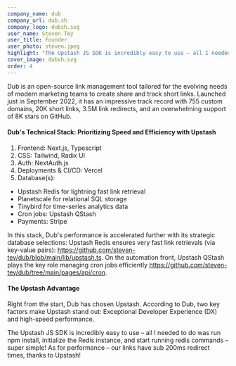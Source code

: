 ```yaml
---
company_name: dub
company_url: dub.sh
company_logo: dubsh.svg
user_name: Steven Tey
user_title: Founder
user_photo: steven.jpeg
highlight: "The Upstash JS SDK is incredibly easy to use – all I needed to do was run npm install, initialize the Redis instance, and start running redis commands – super simple! As for performance – our links have sub 200ms redirect times, thanks to Upstash!"
cover_image: dubsh.svg
order: 4
---
```


Dub is an open-source link management tool tailored for the evolving needs of modern marketing teams to create share and track short links. Launched just in September 2022, it has an impressive track record with 755 custom domains, 20K short links, 3.5M link redirects, and an overwhelming support of 8K stars on GitHub.

#### Dub's Technical Stack: Prioritizing Speed and Efficiency with Upstash

1. Frontend: Next.js, Typescript
2. CSS: Tailwind, Radix UI
3. Auth: NextAuth.js
4. Deployments & CI/CD: Vercel
5. Database(s):
  - Upstash Redis for lightning fast link retrieval
  - Planetscale for relational SQL storage
  - Tinybird for time-series analytics data
  - Cron jobs: Upstash QStash
  - Payments: Stripe

In this stack, Dub's performance is accelerated further with its strategic database selections: Upstash Redis ensures very fast link retrievals (via key-value pairs): https://github.com/steven-tey/dub/blob/main/lib/upstash.ts. On the automation front, Upstash QStash plays the key role managing cron jobs efficiently https://github.com/steven-tey/dub/tree/main/pages/api/cron.

#### The Upstash Advantage
Right from the start, Dub has chosen Upstash. According to Dub, two key factors make Upstash stand out: Exceptional Developer Experience (DX) and high-speed performance.

<Highlight name="Steven Tey" title="Founder" photo="steven.jpeg">
The Upstash JS SDK is incredibly easy to use – all I needed to do was run npm install, initialize the Redis instance, and start running redis commands – super simple! As for performance – our links have sub 200ms redirect times, thanks to Upstash!
</Highlight>
